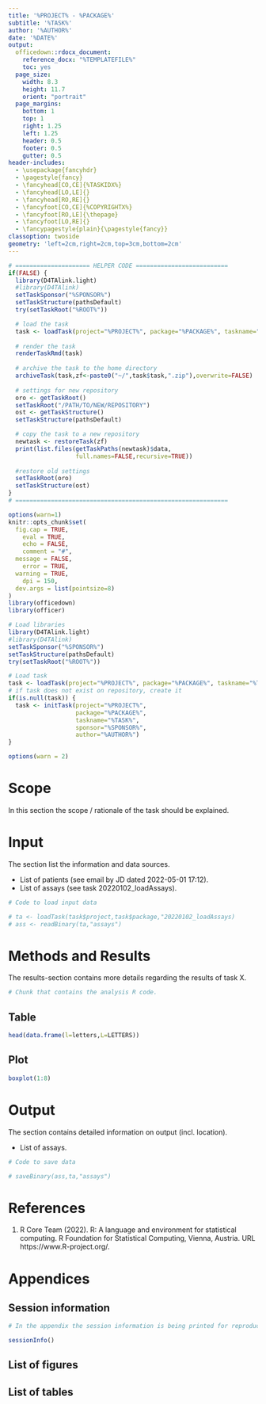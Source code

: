 ---
title: '%PROJECT% - %PACKAGE%'
subtitle: '%TASK%'
author: '%AUTHOR%'
date: '%DATE%'
output: 
  officedown::rdocx_document:
    reference_docx: "%TEMPLATEFILE%"
    toc: yes
  page_size:
    width: 8.3
    height: 11.7
    orient: "portrait"
  page_margins:
    bottom: 1
    top: 1
    right: 1.25
    left: 1.25
    header: 0.5
    footer: 0.5
    gutter: 0.5
header-includes:
  - \usepackage{fancyhdr}
  - \pagestyle{fancy}
  - \fancyhead[CO,CE]{%TASKIDX%}
  - \fancyhead[LO,LE]{}
  - \fancyhead[RO,RE]{}
  - \fancyfoot[CO,CE]{%COPYRIGHTX%}
  - \fancyfoot[RO,LE]{\thepage}
  - \fancyfoot[LO,RE]{}
  - \fancypagestyle{plain}{\pagestyle{fancy}}
classoption: twoside
geometry: 'left=2cm,right=2cm,top=3cm,bottom=2cm'
---

```{r eval=FALSE}
# ===================== HELPER CODE ==========================
if(FALSE) {
  library(D4TAlink.light)
  #library(D4TAlink)
  setTaskSponsor("%SPONSOR%")
  setTaskStructure(pathsDefault)
  try(setTaskRoot("%ROOT%"))

  # load the task
  task <- loadTask(project="%PROJECT%", package="%PACKAGE%", taskname="%TASK%")
  
  # render the task
  renderTaskRmd(task) 
  
  # archive the task to the home directory
  archiveTask(task,zf<-paste0("~/",task$task,".zip"),overwrite=FALSE)
  
  # settings for new repository
  oro <- getTaskRoot() 
  setTaskRoot("/PATH/TO/NEW/REPOSITORY")
  ost <- getTaskStructure() 
  setTaskStructure(pathsDefault)

  # copy the task to a new repository
  newtask <- restoreTask(zf)
  print(list.files(getTaskPaths(newtask)$data,
                   full.names=FALSE,recursive=TRUE))
  
  #restore old settings
  setTaskRoot(oro) 
  setTaskStructure(ost)
}
# ============================================================
```

```{r optionsChunk, echo=FALSE, message=FALSE, warning=FALSE}
options(warn=1)
knitr::opts_chunk$set(
  fig.cap = TRUE,
	eval = TRUE, 
	echo = FALSE,
	comment = "#",
  message = FALSE,
	error = TRUE, 
  warning = TRUE,
	dpi = 150,
  dev.args = list(pointsize=8)
)
library(officedown)
library(officer)
```

```{r loadLibraries, warning=FALSE}
# Load libraries
library(D4TAlink.light)
#library(D4TAlink)
setTaskSponsor("%SPONSOR%")
setTaskStructure(pathsDefault)
try(setTaskRoot("%ROOT%"))
```

```{r loadTask}
# Load task
task <- loadTask(project="%PROJECT%", package="%PACKAGE%", taskname="%TASK%",quiet=TRUE)
# if task does not exist on repository, create it 
if(is.null(task)) {
  task <- initTask(project="%PROJECT%",
                   package="%PACKAGE%",
                   taskname="%TASK%",
                   sponsor="%SPONSOR%",
                   author="%AUTHOR%")
}

options(warn = 2)
```

\newpage

# Scope

In this section the scope / rationale of the task should be explained.

# Input

The section list the information and data sources.

* List of patients (see email by JD dated 2022-05-01 17:12).
* List of assays (see task 20220102_loadAssays).

```{r loadInput}

# Code to load input data

# ta <- loadTask(task$project,task$package,"20220102_loadAssays)
# ass <- readBinary(ta,"assays")

```

# Methods and Results

The results-section contains more details regarding the results of task X.

```{r consideredRCode}

# Chunk that contains the analysis R code.

```

## Table

```{r tab.cap="caption 1", tab.id="mtcars"}
head(data.frame(l=letters,L=LETTERS))
```

## Plot

```{r fig.cap="A boxplot", fig.id = "boxplot"}
boxplot(1:8)
```


# Output

The section contains detailed information on output (incl. location).

* List of assays.

```{r saveOutput, echo=FALSE}

# Code to save data

# saveBinary(ass,ta,"assays")

```

\newpage

# References

1. R Core Team (2022). R: A language and environment for statistical computing. R Foundation for Statistical Computing, Vienna, Austria. URL https://www.R-project.org/.

\newpage

# Appendices

## Session information

```{r sessionInfo, echo=FALSE, results="asis"}

# In the appendix the session information is being printed for reproducibility.

sessionInfo()

```

## List of figures

<!---BLOCK_TOC{seq_id: 'fig'}--->

## List of tables

<!---BLOCK_TOC{seq_id: 'tab'}--->

